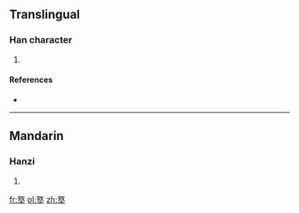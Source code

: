 ==Translingual==

===Han character===
{{Han char|rn=32|rad=土|as=12|sn=15|four=|canj=卜大土 (YKG)}}

# {{defn|Han|sort=土12}}

====References====
* {{Han ref|kx=0239.020|dkj=05471|dj=0478.040|hdz=10489.010|uh=58AA|ud=22698}}

----

==Mandarin==

===Hanzi===
{{cmn-hanzi|pin=[[dūn]] ([[dun1]])|wg=tun<sup>1</sup>}}

# {{defn|Mandarin|sort=土12}}

[[fr:墪]]
[[pl:墪]]
[[zh:墪]]